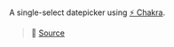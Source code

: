 
<Meta
  title="Datepicker/Single Select"
  component={SingleSelect}
/>

A single-select datepicker using [⚡ Chakra](https://chakra-ui.com/).

> 🔎 [Source](https://github.com/its-danny/use-lilius/blob/main/examples/datepicker/single-select.tsx)

<ChakraProvider theme={theme}>
  <SingleSelect />
</ChakraProvider>
